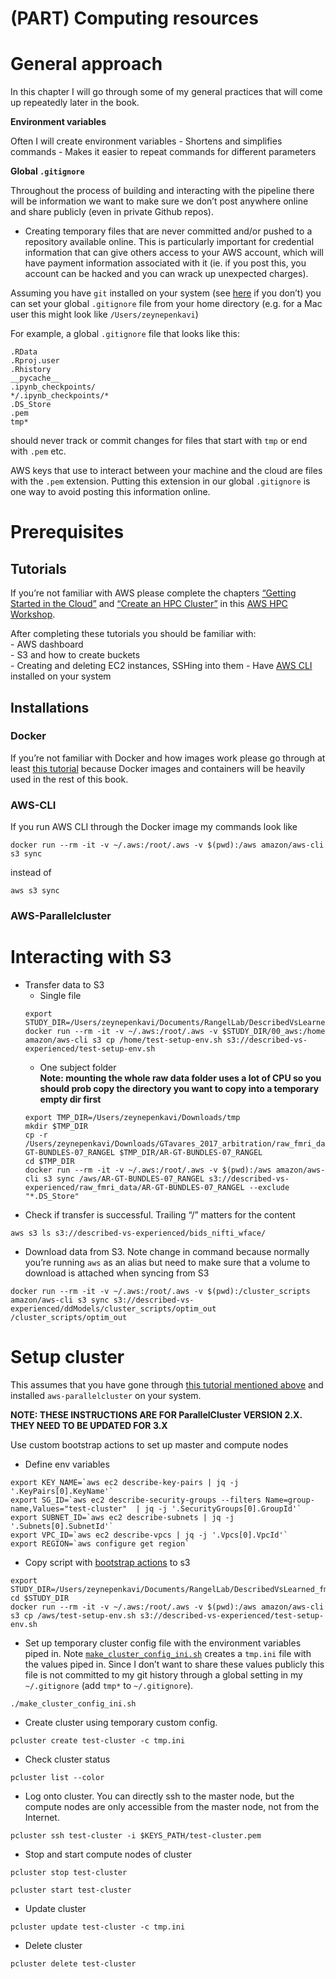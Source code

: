 # (PART) Computing resources {-}

# General approach

In this chapter I will go through some of my general practices that will come up repeatedly later in the book. 

**Environment variables**  

Often I will create environment variables
  - Shortens and simplifies commands
  - Makes it easier to repeat commands for different parameters

**Global `.gitignore`**

Throughout the process of building and interacting with the pipeline there will be information we want to make sure we don't post anywhere online and share publicly (even in private Github repos).

- Creating temporary files that are never committed and/or pushed to a repository available online. This is particularly important for credential information that can give others access to your AWS account, which will have payment information associated with it (ie. if you post this, you account can be hacked and you can wrack up unexpected charges).  

Assuming you have `git` installed on your system (see [here](https://git-scm.com/book/en/v2/Getting-Started-Installing-Git) if you don't) you can set your global `.gitignore` file from your home directory (e.g. for a Mac user this might look like `/Users/zeynepenkavi`)  

For example, a global `.gitignore` file that looks like this:

```
.RData
.Rproj.user
.Rhistory
__pycache__
.ipynb_checkpoints/
*/.ipynb_checkpoints/*
.DS_Store
.pem
tmp*
```
should never track or commit changes for files that start with `tmp` or end with `.pem` etc.  

AWS keys that use to interact between your machine and the cloud are files with the `.pem` extension. Putting this extension in our global `.gitignore` is one way to avoid posting this information online.


# Prerequisites

## Tutorials

If you're not familiar with AWS please complete the chapters ["Getting Started in the Cloud"](https://www.hpcworkshops.com/02-aws-getting-started.html) and ["Create an HPC Cluster"](https://www.hpcworkshops.com/03-hpc-aws-parallelcluster-workshop.html) in this [AWS HPC Workshop](https://www.hpcworkshops.com/).

After completing these tutorials you should be familiar with:  
- AWS dashboard  
- S3 and how to create buckets  
- Creating and deleting EC2 instances, SSHing into them
- Have [AWS CLI](https://docs.aws.amazon.com/cli/latest/userguide/cli-chap-getting-started.html) installed on your system  
  

## Installations

### Docker

If you're not familiar with Docker and how images work please go through at least [this tutorial](https://docs.docker.com/get-started/) because Docker images and containers will be heavily used in the rest of this book.

### AWS-CLI

If you run AWS CLI through the Docker image my commands look like 

```
docker run --rm -it -v ~/.aws:/root/.aws -v $(pwd):/aws amazon/aws-cli s3 sync
```

instead of 

```
aws s3 sync
```

### AWS-Parallelcluster  

# Interacting with S3

- Transfer data to S3
  - Single file  
  ```
  export STUDY_DIR=/Users/zeynepenkavi/Documents/RangelLab/DescribedVsLearned_fmri/preproc
  docker run --rm -it -v ~/.aws:/root/.aws -v $STUDY_DIR/00_aws:/home amazon/aws-cli s3 cp /home/test-setup-env.sh s3://described-vs-experienced/test-setup-env.sh
  ```

  - One subject folder  
  **Note: mounting the whole raw data folder uses a lot of CPU so you should prob copy the directory you want to copy into a temporary empty dir first**  
  
  ```
  export TMP_DIR=/Users/zeynepenkavi/Downloads/tmp
  mkdir $TMP_DIR
  cp -r /Users/zeynepenkavi/Downloads/GTavares_2017_arbitration/raw_fmri_data/AR-GT-BUNDLES-07_RANGEL $TMP_DIR/AR-GT-BUNDLES-07_RANGEL
  cd $TMP_DIR
  docker run --rm -it -v ~/.aws:/root/.aws -v $(pwd):/aws amazon/aws-cli s3 sync /aws/AR-GT-BUNDLES-07_RANGEL s3://described-vs-experienced/raw_fmri_data/AR-GT-BUNDLES-07_RANGEL --exclude "*.DS_Store"
  ```

- Check if transfer is successful. Trailing "/" matters for the content  

```
aws s3 ls s3://described-vs-experienced/bids_nifti_wface/
```

- Download data from S3. Note change in command because normally you're running `aws` as an alias but need to make sure that a volume to download is attached when syncing from S3
```
docker run --rm -it -v ~/.aws:/root/.aws -v $(pwd):/cluster_scripts amazon/aws-cli s3 sync s3://described-vs-experienced/ddModels/cluster_scripts/optim_out /cluster_scripts/optim_out
```

# Setup cluster

This assumes that you have gone through [this tutorial mentioned above](https://www.hpcworkshops.com/03-hpc-aws-parallelcluster-workshop.html) and installed `aws-parallelcluster` on your system.

**NOTE: THESE INSTRUCTIONS ARE FOR ParallelCluster VERSION 2.X. THEY NEED TO BE UPDATED FOR 3.X**

Use custom bootstrap actions to set up master and compute nodes

- Define env variables
```
export KEY_NAME=`aws ec2 describe-key-pairs | jq -j '.KeyPairs[0].KeyName'`
export SG_ID=`aws ec2 describe-security-groups --filters Name=group-name,Values="test-cluster"  | jq -j '.SecurityGroups[0].GroupId'`
export SUBNET_ID=`aws ec2 describe-subnets | jq -j '.Subnets[0].SubnetId'`
export VPC_ID=`aws ec2 describe-vpcs | jq -j '.Vpcs[0].VpcId'`
export REGION=`aws configure get region`
```

- Copy script with [bootstrap actions](https://docs.aws.amazon.com/parallelcluster/latest/ug/pre_post_install.html) to s3
```
export STUDY_DIR=/Users/zeynepenkavi/Documents/RangelLab/DescribedVsLearned_fmri/preproc/00_aws
cd $STUDY_DIR
docker run --rm -it -v ~/.aws:/root/.aws -v $(pwd):/aws amazon/aws-cli s3 cp /aws/test-setup-env.sh s3://described-vs-experienced/test-setup-env.sh
```

- Set up temporary cluster config file with the environment variables piped in. Note [`make_cluster_config_ini.sh`](https://github.com/zenkavi/DescribedVsLearned_fmri/blob/master/preproc/00_aws/make_cluster_config_ini.sh) creates a `tmp.ini` file with the values piped in. Since I don't want to share these values publicly this file is not committed to my git history through a global setting in my `~/.gitignore` (add `tmp*` to `~/.gitignore`).
```
./make_cluster_config_ini.sh
```

- Create cluster using temporary custom config.
```
pcluster create test-cluster -c tmp.ini
```

- Check cluster status
```
pcluster list --color
```

- Log onto cluster. You can directly ssh to the master node, but the compute nodes are only accessible from the master node, not from the Internet.
```
pcluster ssh test-cluster -i $KEYS_PATH/test-cluster.pem
```

- Stop and start compute nodes of cluster
```
pcluster stop test-cluster

pcluster start test-cluster
```

- Update cluster
```
pcluster update test-cluster -c tmp.ini
```

- Delete cluster
```
pcluster delete test-cluster
```
